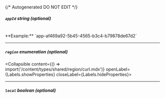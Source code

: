 {/* Autogenerated DO NOT EDIT  */}

##### `appId` _string (optional)_
<br/>
**Example:** `app-af469a92-5b45-4565-b3c4-b79878de67d2`

---
##### `region` _enumeration (optional)_
<Collapsible content={() => import('/content/types/shared/region/curl.mdx')} openLabel={Labels.showProperties} closeLabel={Labels.hideProperties}>
</Collapsible>

---
##### `local` _boolean (optional)_


